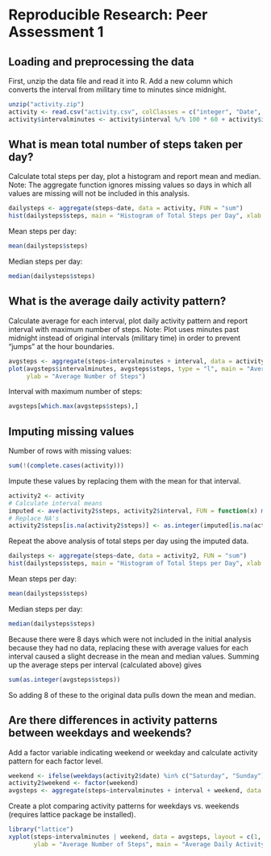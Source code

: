 # Reproducible Research: Peer Assessment 1

## Loading and preprocessing the data

First, unzip the data file and read it into R. Add a new column which converts the interval from military time to minutes since midnight.

```r
unzip("activity.zip")
activity <- read.csv("activity.csv", colClasses = c("integer", "Date", "integer"))
activity$intervalminutes <- activity$interval %/% 100 * 60 + activity$interval %% 100
```

## What is mean total number of steps taken per day?

Calculate total steps per day, plot a histogram and report mean and median.
Note: The aggregate function ignores missing values so days in which all values are missing will not be included in this analysis.

```r
dailysteps <- aggregate(steps~date, data = activity, FUN = "sum")
hist(dailysteps$steps, main = "Histogram of Total Steps per Day", xlab = "Total Steps per Day")
```

Mean steps per day:
```r
mean(dailysteps$steps)
```

Median steps per day:
```r
median(dailysteps$steps)
```

## What is the average daily activity pattern?

Calculate average for each interval, plot daily activity pattern and report interval with maximum number of steps.
Note: Plot uses minutes past midnight instead of original intervals (military time) in order to prevent "jumps" at the hour boundaries.

```r
avgsteps <- aggregate(steps~intervalminutes + interval, data = activity, FUN = "mean")
plot(avgsteps$intervalminutes, avgsteps$steps, type = "l", main = "Average Daily Activity", xlab = "Minutes", 
     ylab = "Average Number of Steps")
```

Interval with maximum number of steps:

```r
avgsteps[which.max(avgsteps$steps),]
```

## Imputing missing values

Number of rows with missing values:

```r
sum(!(complete.cases(activity)))
```

Impute these values by replacing them with the mean for that interval.

```r
activity2 <- activity
# Calculate interval means
imputed <- ave(activity2$steps, activity2$interval, FUN = function(x) mean(x, na.rm = T))
# Replace NA's
activity2$steps[is.na(activity2$steps)] <- as.integer(imputed[is.na(activity2$steps)])
```

Repeat the above analysis of total steps per day using the imputed data.

```r
dailysteps <- aggregate(steps~date, data = activity2, FUN = "sum")
hist(dailysteps$steps, main = "Histogram of Total Steps per Day", xlab = "Total Steps per Day")
```

Mean steps per day:
```r
mean(dailysteps$steps)
```

Median steps per day:
```r
median(dailysteps$steps)
```

Because there were 8 days which were not included in the initial analysis because they had no data, replacing these with average values for each interval caused a slight decrease in the  mean and median values. Summing up the average steps per interval (calculated above) gives

```r
sum(as.integer(avgsteps$steps))
```

So adding 8 of these to the original data pulls down the mean and median.

## Are there differences in activity patterns between weekdays and weekends?

Add a factor variable indicating weekend or weekday and calculate activity pattern for each factor level.

```r
weekend <- ifelse(weekdays(activity2$date) %in% c("Saturday", "Sunday"), "weekend", "weekday")
activity2$weekend <- factor(weekend)
avgsteps <- aggregate(steps~intervalminutes + interval + weekend, data = activity2, FUN = "mean")
```

Create a plot comparing activity patterns for weekdays vs. weekends (requires lattice package be installed).

```r
library("lattice")
xyplot(steps~intervalminutes | weekend, data = avgsteps, layout = c(1, 2), type = "l", xlab = "Minutes", 
       ylab = "Average Number of Steps", main = "Average Daily Activity - Weekends ve Weekdays")
```
